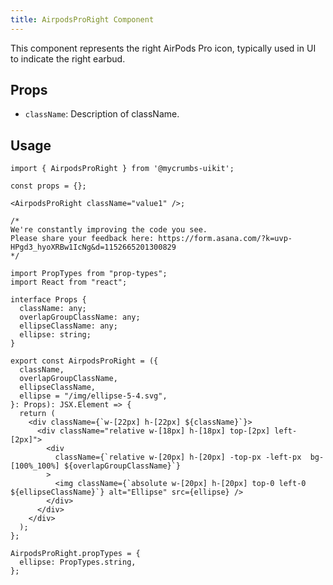 ```yaml
---
title: AirpodsProRight Component
---
```


This component represents the right AirPods Pro icon, typically used in UI to indicate the right earbud.

## Props

- `className`: Description of className.

## Usage

```tsx
import { AirpodsProRight } from '@mycrumbs-uikit';

const props = {};

<AirpodsProRight className="value1" />;
```
```tsx
/*
We're constantly improving the code you see. 
Please share your feedback here: https://form.asana.com/?k=uvp-HPgd3_hyoXRBw1IcNg&d=1152665201300829
*/

import PropTypes from "prop-types";
import React from "react";

interface Props {
  className: any;
  overlapGroupClassName: any;
  ellipseClassName: any;
  ellipse: string;
}

export const AirpodsProRight = ({
  className,
  overlapGroupClassName,
  ellipseClassName,
  ellipse = "/img/ellipse-5-4.svg",
}: Props): JSX.Element => {
  return (
    <div className={`w-[22px] h-[22px] ${className}`}>
      <div className="relative w-[18px] h-[18px] top-[2px] left-[2px]">
        <div
          className={`relative w-[20px] h-[20px] -top-px -left-px  bg-[100%_100%] ${overlapGroupClassName}`}
        >
          <img className={`absolute w-[20px] h-[20px] top-0 left-0 ${ellipseClassName}`} alt="Ellipse" src={ellipse} />
        </div>
      </div>
    </div>
  );
};

AirpodsProRight.propTypes = {
  ellipse: PropTypes.string,
};

```